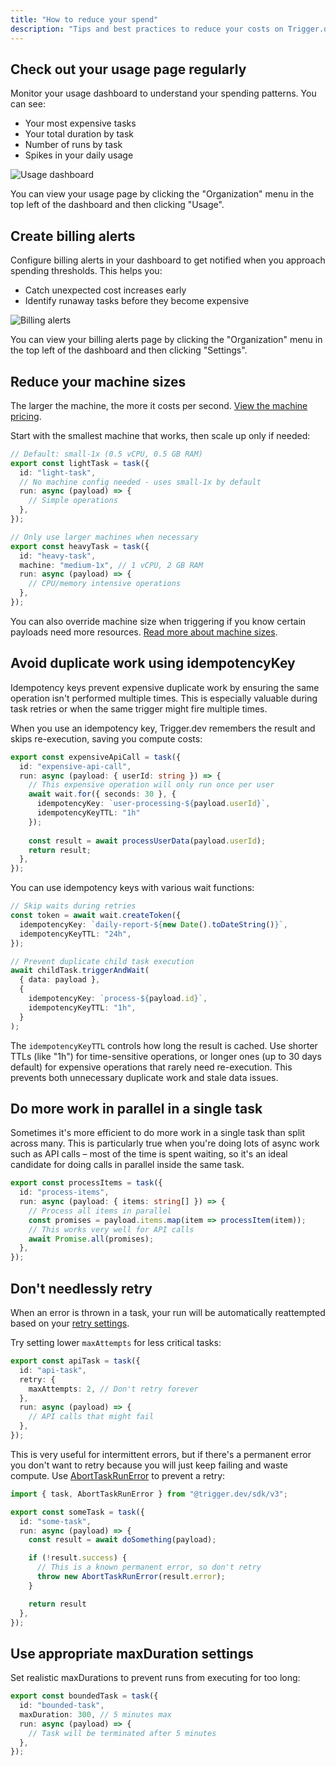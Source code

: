 ```yaml
---
title: "How to reduce your spend"
description: "Tips and best practices to reduce your costs on Trigger.dev"
---
```


## Check out your usage page regularly

Monitor your usage dashboard to understand your spending patterns. You can see:
- Your most expensive tasks
- Your total duration by task
- Number of runs by task
- Spikes in your daily usage

![Usage dashboard](./images/usage-dashboard.png)

You can view your usage page by clicking the "Organization" menu in the top left of the dashboard and then clicking "Usage".

## Create billing alerts

Configure billing alerts in your dashboard to get notified when you approach spending thresholds. This helps you:
- Catch unexpected cost increases early
- Identify runaway tasks before they become expensive

![Billing alerts](./images/billing-alerts-ui.png)

You can view your billing alerts page by clicking the "Organization" menu in the top left of the dashboard and then clicking "Settings".

## Reduce your machine sizes

The larger the machine, the more it costs per second. [View the machine pricing](https://trigger.dev/pricing#computePricing).

Start with the smallest machine that works, then scale up only if needed:

```ts
// Default: small-1x (0.5 vCPU, 0.5 GB RAM)
export const lightTask = task({
  id: "light-task",
  // No machine config needed - uses small-1x by default
  run: async (payload) => {
    // Simple operations
  },
});

// Only use larger machines when necessary
export const heavyTask = task({
  id: "heavy-task", 
  machine: "medium-1x", // 1 vCPU, 2 GB RAM
  run: async (payload) => {
    // CPU/memory intensive operations
  },
});
```

You can also override machine size when triggering if you know certain payloads need more resources. [Read more about machine sizes](/machines).

## Avoid duplicate work using idempotencyKey

Idempotency keys prevent expensive duplicate work by ensuring the same operation isn't performed multiple times. This is especially valuable during task retries or when the same trigger might fire multiple times.

When you use an idempotency key, Trigger.dev remembers the result and skips re-execution, saving you compute costs:

```ts
export const expensiveApiCall = task({
  id: "expensive-api-call",
  run: async (payload: { userId: string }) => {
    // This expensive operation will only run once per user
    await wait.for({ seconds: 30 }, { 
      idempotencyKey: `user-processing-${payload.userId}`,
      idempotencyKeyTTL: "1h" 
    });
    
    const result = await processUserData(payload.userId);
    return result;
  },
});
```

You can use idempotency keys with various wait functions:

```ts
// Skip waits during retries
const token = await wait.createToken({
  idempotencyKey: `daily-report-${new Date().toDateString()}`,
  idempotencyKeyTTL: "24h",
});

// Prevent duplicate child task execution
await childTask.triggerAndWait(
  { data: payload },
  {
    idempotencyKey: `process-${payload.id}`,
    idempotencyKeyTTL: "1h",
  }
);
```

The `idempotencyKeyTTL` controls how long the result is cached. Use shorter TTLs (like "1h") for time-sensitive operations, or longer ones (up to 30 days default) for expensive operations that rarely need re-execution. This prevents both unnecessary duplicate work and stale data issues.

## Do more work in parallel in a single task

Sometimes it's more efficient to do more work in a single task than split across many. This is particularly true when you're doing lots of async work such as API calls – most of the time is spent waiting, so it's an ideal candidate for doing calls in parallel inside the same task.

```ts
export const processItems = task({
  id: "process-items",
  run: async (payload: { items: string[] }) => {
    // Process all items in parallel
    const promises = payload.items.map(item => processItem(item));
    // This works very well for API calls
    await Promise.all(promises);
  },
});
```

## Don't needlessly retry

When an error is thrown in a task, your run will be automatically reattempted based on your [retry settings](/tasks/overview#retry-options).

Try setting lower `maxAttempts` for less critical tasks:

```ts
export const apiTask = task({
  id: "api-task",
  retry: {
    maxAttempts: 2, // Don't retry forever
  },
  run: async (payload) => {
    // API calls that might fail
  },
});
```

This is very useful for intermittent errors, but if there's a permanent error you don't want to retry because you will just keep failing and waste compute. Use [AbortTaskRunError](/errors-retrying#using-aborttaskrunerror) to prevent a retry:

```ts
import { task, AbortTaskRunError } from "@trigger.dev/sdk/v3";

export const someTask = task({
  id: "some-task",
  run: async (payload) => {
    const result = await doSomething(payload);

    if (!result.success) {
      // This is a known permanent error, so don't retry
      throw new AbortTaskRunError(result.error);
    }

    return result
  },
});
```



## Use appropriate maxDuration settings

Set realistic maxDurations to prevent runs from executing for too long:

```ts
export const boundedTask = task({
  id: "bounded-task",
  maxDuration: 300, // 5 minutes max
  run: async (payload) => {
    // Task will be terminated after 5 minutes
  },
});
```
